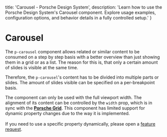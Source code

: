 
  title: 'Carousel - Porsche Design System',
  description: 'Learn how to use the Porsche Design System\'s Carousel component. Explore usage examples, configuration options, and behavior details in a fully controlled setup.'
}

# Carousel <ComponentStatus tagName="p-carousel"></ComponentStatus>

The `p-carousel` component allows related or similar content to be consumed on a step by step basis with a better
overview than just showing them in a grid or as a list. The reason for this is, that only a certain amount of slides is
visible at the same time.

Therefore, the `p-carousel`'s content has to be divided into multiple parts or slides.
The amount of slides visible can be specified on a per-breakpoint basis.

<Notification heading="Layout hint" heading-tag="h2" state="warning">
  The component can only be used with the full viewport width. The alignment of its content can be controlled
  by the <code>width</code> prop, which is in sync with the <b><a href="styles/grid">Porsche Grid</a></b>.
</Notification>

<Notification heading="Layout hint" heading-tag="h2" state="warning">
  This component has limited support for dynamic property changes due to the way it is implemented. <br /><br />
  If you need to use a specific property dynamically, please open a <a href="help/feature-request/">feature request</a>.
</Notification>

<Configurator tagName="p-carousel" story={carouselStory} />
